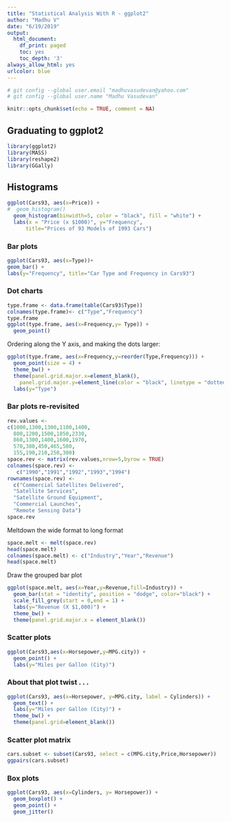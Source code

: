 ```yaml
---
title: "Statistical Analysis With R - ggplot2"
author: "Madhu V"
date: "6/19/2019"
output:
  html_document:
    df_print: paged
    toc: yes
    toc_depth: '3'
always_allow_html: yes
urlcolor: blue    
---
```


```r
# git config --global user.email "madhuvasudevan@yahoo.com"
# git config --global user.name "Madhu Vasudevan"

knitr::opts_chunk$set(echo = TRUE, comment = NA)
```

## Graduating to ggplot2
```r
library(ggplot2)
library(MASS)
library(reshape2)
library(GGally)
```

## Histograms
```r
ggplot(Cars93, aes(x=Price)) +
#  geom_histogram()
  geom_histogram(binwidth=5, color = "black", fill = "white") +
  labs(x = "Price (x $1000)", y="Frequency",
      title="Prices of 93 Models of 1993 Cars")
```

### Bar plots
```r
ggplot(Cars93, aes(x=Type))+
geom_bar() +
labs(y="Frequency", title="Car Type and Frequency in Cars93")
```

### Dot charts 

```r
type.frame <- data.frame(table(Cars93$Type))
colnames(type.frame)<- c("Type","Frequency")
type.frame
ggplot(type.frame, aes(x=Frequency,y= Type)) +
  geom_point()
```

Ordering along the Y axis, and making the dots larger:
```r
ggplot(type.frame, aes(x=Frequency,y=reorder(Type,Frequency))) +
  geom_point(size = 4) +
  theme_bw() +
  theme(panel.grid.major.x=element_blank(),
    panel.grid.major.y=element_line(color = "black", linetype = "dotted")) +
  labs(y="Type")
```

### Bar plots re-revisited
```r
rev.values <-
c(1000,1300,1300,1100,1400,
  800,1200,1500,1850,2330,
  860,1300,1400,1600,1970,
  570,380,450,465,580,
  155,190,210,250,300)
space.rev <- matrix(rev.values,nrow=5,byrow = TRUE)
colnames(space.rev) <-
   c("1990","1991","1992","1993","1994")
rownames(space.rev) <- 
  c("Commercial Satellites Delivered",
  "Satellite Services",
  "Satellite Ground Equipment",
  "Commercial Launches",
  "Remote Sensing Data")
space.rev
```

Meltdown the wide format to long format
```r
space.melt <- melt(space.rev)
head(space.melt)
colnames(space.melt) <- c("Industry","Year","Revenue")
head(space.melt)
```

Draw the grouped bar plot
```r
ggplot(space.melt, aes(x=Year,y=Revenue,fill=Industry)) +
  geom_bar(stat = "identity", position = "dodge", color="black") +
  scale_fill_grey(start = 0,end = 1) +
  labs(y="Revenue (X $1,000)") +
  theme_bw() + 
  theme(panel.grid.major.x = element_blank())
```

### Scatter plots
```r
ggplot(Cars93,aes(x=Horsepower,y=MPG.city)) +
  geom_point() +
  labs(y="Miles per Gallon (City)")
```

### About that plot twist . . .
```r
ggplot(Cars93, aes(x=Horsepower, y=MPG.city, label = Cylinders)) +
  geom_text() +
  labs(y="Miles per Gallon (City)") +
  theme_bw() +
  theme(panel.grid=element_blank())
```

### Scatter plot matrix
```r
cars.subset <- subset(Cars93, select = c(MPG.city,Price,Horsepower))
ggpairs(cars.subset)
```

### Box plots
```r
ggplot(Cars93, aes(x=Cylinders, y= Horsepower)) +
  geom_boxplot() +
  geom_point() +
  geom_jitter()
```







